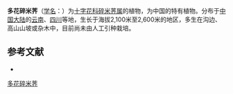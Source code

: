 {{Speciesbox
| name = 多花碎米荠
| status = 
| status_system = 
| image =
| genus = Cardamine
| species = multiflora
| authority = T. Y. Cheo et R. C. Fang
}}

'''多花碎米荠'''（[[学名|学名]]：{{lang|la|''Cardamine multiflora''}}）为[[十字花科|十字花科]][[碎米荠属|碎米荠属]]的植物，为中国的特有植物。分布于[[中国大陆|中国大陆]]的[[云南|云南]]、[[四川|四川]]等地，生长于海拔2,100米至2,600米的地区，多生在沟边、高山山坡或杂木中，目前尚未由人工引种栽培。

== 参考文献 ==
<div class="references-small">
* {{cite web| url =http://www.bioinfo.cn/db05/KmzwSpecies.php?action=view&id=6463| title =多花碎米荠| work =《中国高等植物数据库全库》| publisher =中国科学院微生物研究所| author =昆明植物研究所| accessdate =2009-02-25| deadurl =yes| archiveurl =https://web.archive.org/web/20160305045017/http://www.bioinfo.cn/db05/KmzwSpecies.php?action=view&id=6463| archivedate =2016-03-05}}
</div>
{{Taxonbar|from=Q10933035}}

[[Category:碎米荠属|多花碎米荠]]


{{植物小作品}}